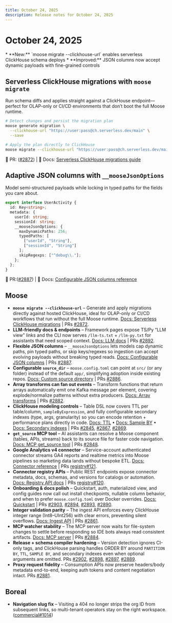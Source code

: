 ```yaml
---
title: October 24, 2025
description: Release notes for October 24, 2025
---
```



# October 24, 2025

<Callout type="info" title="Highlights">
* **New:** `moose migrate --clickhouse-url` enables serverless ClickHouse schema deploys
* **Improved:** JSON columns now accept dynamic payloads with fine-grained controls
</Callout>

## Serverless ClickHouse migrations with `moose migrate`
Run schema diffs and applies straight against a ClickHouse endpoint—perfect for OLAP-only or CI/CD environments that don’t boot the full Moose runtime.

```bash
# Detect changes and persist the migration plan
moose generate migration \
  --clickhouse-url "https://user:pass@ch.serverless.dev/main" \
  --save

# Apply the plan directly to ClickHouse
moose migrate --clickhouse-url "https://user:pass@ch.serverless.dev/main"
```

🐙 PR: ([#2872](https://github.com/514labs/moose/pull/2872)) | 📘 Docs: [Serverless ClickHouse migrations guide](/moose/migrate#serverless-deployments)

## Adaptive JSON columns with `__mooseJsonOptions`
Model semi-structured payloads while locking in typed paths for the fields you care about.

```typescript
export interface UserActivity {
  id: Key<string>;
  metadata: {
    userId: string;
    sessionId: string;
    __mooseJsonOptions: {
      maxDynamicPaths: 256;
      typedPaths: [
        ["userId", "String"],
        ["sessionId", "String"]
      ];
      skipRegexps: ["^debug\\."];
    };
  };
}
```

🐙 PR:([#2887](https://github.com/514labs/moose/pull/2887)) | 📘 Docs: [Configurable JSON columns reference](/moose/data-modeling#configurable-json-columns)

## Moose

- **`moose migrate --clickhouse-url`** – Generate and apply migrations directly against hosted ClickHouse, ideal for OLAP-only or CI/CD workflows that run without the full Moose runtime. [Docs: Serverless ClickHouse migrations](/moose/migrate#serverless-deployments) | PRs [#2872](https://github.com/514labs/moose/pull/2872).
- **LLM-friendly docs & endpoints** – Framework pages expose TS/Py “LLM view” links and the CLI now serves `/llm-ts.txt` + `/llm-py.txt` for assistants that need scoped context. [Docs: LLM docs](/moose/llm-docs) | PRs [#2892](https://github.com/514labs/moose/pull/2892).
- **Flexible JSON columns** – `__mooseJsonOptions` lets models cap dynamic paths, pin typed paths, or skip keys/regexes so ingestion can accept evolving payloads without breaking typed reads. [Docs: Configurable JSON columns](/moose/data-modeling#configurable-json-columns) | PRs [#2887](https://github.com/514labs/moose/pull/2887).
- **Configurable `source_dir`** – `moose.config.toml` can point at `src/` (or any folder) instead of the default `app/`, simplifying adoption inside existing repos. [Docs: Custom source directory](/moose/configuration#custom-source-directory) | PRs [#2886](https://github.com/514labs/moose/pull/2886).
- **Array transforms can fan out events** – Transform functions that return arrays automatically emit one Kafka message per element, covering explode/normalize patterns without extra producers. [Docs: Array transforms](/moose/streaming/transform-functions#array-transforms) | PRs [#2882](https://github.com/514labs/moose/pull/2882).
- **ClickHouse modeling controls** – Table DSL now covers TTL per table/column, `sampleByExpression`, and fully configurable secondary indexes (type, args, granularity) so you can encode retention + performance plans directly in code. [Docs: TTL](/moose/olap/ttl) • [Docs: Sample BY](/moose/olap/schema-optimization#sample-by-expressions) • [Docs: Secondary indexes](/moose/olap/indexes) | PRs [#2845](https://github.com/514labs/moose/pull/2845), [#2867](https://github.com/514labs/moose/pull/2867), [#2869](https://github.com/514labs/moose/pull/2869).
- **`get_source` MCP tool** – AI assistants can resolve a Moose component (tables, APIs, streams) back to its source file for faster code navigation. [Docs: MCP get_source tool](/moose/mcp-dev-server#get_source) | PRs [#2848](https://github.com/514labs/moose/pull/2848).
- **Google Analytics v4 connector** – Service-account authenticated connector streams GA4 reports and realtime metrics into Moose pipelines so marketing data lands without bespoke ETL. [Docs: Connector reference](https://registry.moosestack.com/connectors/google-analytics) | PRs [registry#121](https://github.com/514-labs/registry/pull/121).
- **Connector registry APIs** – Public REST endpoints expose connector metadata, docs, schemas, and versions for catalogs or automation. [Docs: Registry API docs](https://registry.moosestack.com/docs/api) | PRs [registry#120](https://github.com/514-labs/registry/pull/120).
- **Onboarding & docs polish** – Quickstart, auth, materialized view, and config guides now call out install checkpoints, nullable column behavior, and when to prefer `moose.config.toml` over Docker overrides. [Docs: Quickstart](/moose/getting-started/quickstart) | PRs [#2903](https://github.com/514labs/moose/pull/2903), [#2894](https://github.com/514labs/moose/pull/2894), [#2893](https://github.com/514labs/moose/pull/2893), [#2890](https://github.com/514labs/moose/pull/2890).
- **Integer validation parity** – The ingest API enforces every ClickHouse integer range (Int8–UInt256) with clear errors, preventing silent overflows. [Docs: Ingest API](/moose/apis/ingest-api) | PRs [#2861](https://github.com/514labs/moose/pull/2861).
- **MCP watcher stability** – The MCP server now waits for file-system changes to settle before responding so IDE bots always read consistent artifacts. [Docs: MCP server](/moose/mcp-dev-server) | PRs [#2884](https://github.com/514labs/moose/pull/2884).
- **Release + schema compiler hardening** – Version detection ignores CI-only tags, and ClickHouse parsing handles ORDER BY around `PARTITION BY`, `TTL`, `SAMPLE BY`, and secondary indexes even when optional arguments are omitted. PRs [#2902](https://github.com/514labs/moose/pull/2902), [#2898](https://github.com/514labs/moose/pull/2898), [#2897](https://github.com/514labs/moose/pull/2897), [#2889](https://github.com/514labs/moose/pull/2889).
- **Proxy request fidelity** – Consumption APIs now preserve headers/body metadata end-to-end, keeping auth tokens and content negotiation intact. PRs [#2881](https://github.com/514labs/moose/pull/2881).

## Boreal

- **Navigation slug fix** – Visiting a 404 no longer strips the org ID from subsequent links, so multi-tenant operators stay on the right workspace. ([commercial#1014](https://github.com/514-labs/commercial/pull/1014))

